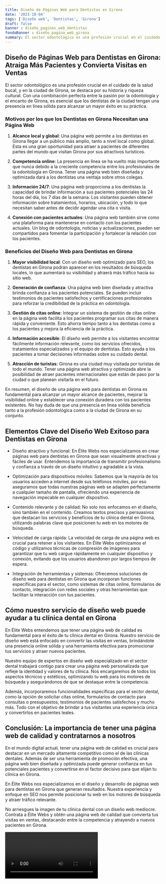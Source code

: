 ```yaml
---
title: Diseño de Páginas Web para Dentistas en Girona
date: '2023-10-04'
tags: ['Diseño web', 'Dentistas', 'Girona']
draft: false
banner : diseño_paginas_web_dentistas
fondoBanner : diseño_pagina_web_girona
summary: El sector odontológico es una profesión crucial en el cuidado de la salud bucal, y en la ciudad de Girona, se destaca por su historia y riqueza cultural. Con una combinación perfecta entre la pasión por la odontología y el encanto de Girona, es esencial que los dentistas de la ciudad tengan una presencia en línea sólida para alcanzar un mayor éxito en su práctica.
---
```


## Diseño de Páginas Web para Dentistas en Girona: Atraiga Más Pacientes y Convierta Visitas en Ventas

El sector odontológico es una profesión crucial en el cuidado de la salud bucal, y en la ciudad de Girona, se destaca por su historia y riqueza cultural. Con una combinación perfecta entre la pasión por la odontología y el encanto de Girona, es esencial que los dentistas de la ciudad tengan una presencia en línea sólida para alcanzar un mayor éxito en su práctica.

### Motivos por los que los Dentistas en Girona Necesitan una Página Web

1. **Alcance local y global**: Una página web permite a los dentistas en Girona llegar a un público más amplio, tanto a nivel local como global. Esta es una gran oportunidad para atraer a pacientes de diferentes partes del mundo que visitan Girona por sus atractivos turísticos.

2. **Competencia online**: La presencia en línea se ha vuelto más importante que nunca debido a la creciente competencia entre los profesionales de la odontología en Girona. Tener una página web bien diseñada y optimizada dará a los dentistas una ventaja sobre otros colegas.

3. **Información 24/7**: Una página web proporciona a los dentistas la capacidad de brindar información a sus pacientes potenciales las 24 horas del día, los 7 días de la semana. Los visitantes pueden obtener información sobre tratamientos, horarios, ubicación, y todo lo que necesitan saber antes de decidir agendar una cita o visita.

4. **Conexión con pacientes actuales**: Una página web también sirve como una plataforma para mantenerse en contacto con los pacientes actuales. Un blog de odontología, noticias y actualizaciones, pueden ser compartidos para fomentar la participación y fortalecer la relación con los pacientes.

### Beneficios del Diseño Web para Dentistas en Girona

1. **Mayor visibilidad local**: Con un diseño web optimizado para SEO, los dentistas en Girona podrán aparecer en los resultados de búsqueda locales, lo que aumentará su visibilidad y atraerá más tráfico hacia su sitio web.

2. **Generación de confianza**: Una página web bien diseñada y atractiva brinda confianza a los pacientes potenciales. Se pueden incluir testimonios de pacientes satisfechos y certificaciones profesionales para reforzar la credibilidad de la práctica en odontología.

3. **Gestión de citas online**: Integrar un sistema de gestión de citas online en la página web facilita a los pacientes programar sus citas de manera rápida y conveniente. Esto ahorra tiempo tanto a los dentistas como a los pacientes y mejora la eficiencia de la práctica.

4. **Información accesible**: El diseño web permite a los visitantes encontrar fácilmente información relevante, como los servicios ofrecidos, tratamientos especializados y el equipo de dentistas. Esto ayuda a los pacientes a tomar decisiones informadas sobre su cuidado dental.

5. **Atracción de turistas**: Girona es una ciudad muy visitada por turistas de todo el mundo. Tener una página web atractiva y optimizada abre la posibilidad de atraer pacientes internacionales que están de paso por la ciudad o que planean visitarla en el futuro.

En resumen, el diseño de una página web para dentistas en Girona es fundamental para alcanzar un mayor alcance de pacientes, mejorar la visibilidad online y establecer una conexión duradera con los pacientes existentes. No hay duda de que una presencia en línea sólida beneficia tanto a la profesión odontológica como a la ciudad de Girona en su conjunto.

<GifSeo />

<Cta />

## Elementos Clave del Diseño Web Exitoso para Dentistas en Girona
- Diseño atractivo y funcional: En Élite Webs nos especializamos en crear páginas web para dentistas en Girona que sean visualmente atractivas y fáciles de usar. Entendemos la importancia de transmitir profesionalismo y confianza a través de un diseño intuitivo y agradable a la vista.

- Optimización para dispositivos móviles: Sabemos que la mayoría de los usuarios acceden a internet desde sus teléfonos móviles, por eso aseguramos que todas nuestras páginas web se adapten perfectamente a cualquier tamaño de pantalla, ofreciendo una experiencia de navegación impecable en cualquier dispositivo.

- Contenido relevante y de calidad: No solo nos enfocamos en el diseño, sino también en el contenido. Creamos textos precisos y persuasivos que destacan los servicios y beneficios de tu clínica dental en Girona, utilizando palabras clave que posicionen tu web en los motores de búsqueda.

- Velocidad de carga rápida: La velocidad de carga de una página web es crucial para retener a los visitantes. En Élite Webs optimizamos el código y utilizamos técnicas de compresión de imágenes para garantizar que tu web cargue rápidamente en cualquier dispositivo y conexión, evitando que los usuarios abandonen por largos tiempos de espera.

- Integración de herramientas y sistemas: Ofrecemos soluciones de diseño web para dentistas en Girona que incorporan funciones específicas para el sector, como sistemas de citas online, formularios de contacto, integración con redes sociales y otras herramientas que facilitan la interacción con tus pacientes.

## Cómo nuestro servicio de diseño web puede ayudar a tu clínica dental en Girona
En Élite Webs entendemos que tener una página web de calidad es fundamental para el éxito de tu clínica dental en Girona. Nuestro servicio de diseño web está enfocado en convertir las visitas en ventas, brindándote una presencia online sólida y una herramienta efectiva para promocionar tus servicios y atraer nuevos pacientes.

Nuestro equipo de expertos en diseño web especializado en el sector dental trabajará contigo para crear una página web personalizada que refleje la identidad y valores de tu clínica. Nos encargaremos de todos los aspectos técnicos y estéticos, optimizando tu web para los motores de búsqueda y asegurándonos de que se destaque entre la competencia.

Además, incorporaremos funcionalidades específicas para el sector dental, como la opción de solicitar citas online, formularios de contacto para consultas o presupuestos, testimonios de pacientes satisfechos y mucho más. Todo con el objetivo de brindar a tus visitantes una experiencia única y convertirlos en pacientes leales.

## Conclusión: La importancia de tener una página web de calidad y contratarnos a nosotros
En el mundo digital actual, tener una página web de calidad es crucial para destacar en un mercado altamente competitivo como el de las clínicas dentales. Además de ser una herramienta de promoción efectiva, una página web bien diseñada y optimizada puede generar confianza en tus potenciales pacientes y convertirse en el factor decisivo para que elijan tu clínica en Girona.

En Élite Webs nos especializamos en el diseño y desarrollo de páginas web para dentistas en Girona que generan resultados. Nuestra experiencia y enfoque en SEO nos permite posicionar tu web en los motores de búsqueda y atraer tráfico relevante.

No arriesgues la imagen de tu clínica dental con un diseño web mediocre. Contrata a Élite Webs y obtén una página web de calidad que convierta tus visitas en ventas, destacando entre la competencia y atrayendo a nuevos pacientes en Girona.

<Video />

<CtaBot job='Dentistas' city='Girona'/>

<Gmaps query='Girona+españa+maps' />